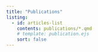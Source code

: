 ```yaml
---
title: "Publications"
listing:
  - id: articles-list
    contents: publications/*.qmd
    # template: publication.ejs
    sort: false
---
```

